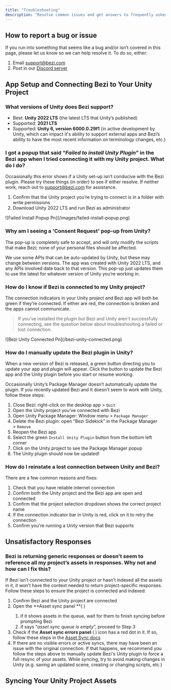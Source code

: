 ```yaml
---
title: "Troubleshooting"
description: "Resolve common issues and get answers to frequently asked questions."
---
```


## How to report a bug or issue

If you run into something that seems like a bug and/or isn’t covered in this page, please let us know so we can help resolve it. To do so, either:

1. Email [support@bezi.com](mailto:support@bezi.com)
2. Post in our [Discord server](https://discord.com/invite/UKWB46HTT9)

## **App Setup and Connecting Bezi to Your Unity Project**

### What versions of Unity does Bezi support?

- Best: **Unity 2022 LTS** (the latest LTS that Unity’s published)
- Supported: **2021 LTS**
- Supported: **Unity 6, version 6000.0.29f1** (in active development by Unity, which can impact it's ability to support external apps and Bezi’s ability to have the most recent information on terminology changes, etc.)

### I got a popup that said “_Failed to install Unity Plugin_” in the Bezi app when I tried connecting it with my Unity project. What do I do?

Occasionally this error shows if a Unity set-up isn’t conducive with the Bezi plugin. Please try these things (in order) to see if either resolve. If neither work, reach out to [support@bezi.com](mailto:support@bezi.com) for assistance.

1. Confirm that the Unity project you’re trying to connect is in a folder with write permissions
2. Download Unity 2022 LTS and run Bezi as administrator

<Frame>
  ![Failed Install Popup Pn](/images/failed-install-popup.png)
</Frame>

### Why am I seeing a 'Consent Request' pop-up from Unity?

The pop-up is completely safe to accept, and will only modify the scripts that make Bezi; none of your personal files should be affected.

We use some APIs that can be auto-updated by Unity, but these may change between versions. The app was created with Unity 2022 LTS, and any APIs involved date back to that version. This pop-up just updates them to use the latest for whatever version of Unity you’re working in.

### How do I know if Bezi is connected to my Unity project?

The connection indicators in your Unity project and Bezi app will both be green if they’re connected. If either are red, the connection is broken and the apps cannot communicate.

> If you've installed the plugin but Bezi and Unity aren't successfully connecting, see the question below about troubleshooting a failed or lost connection.

<Frame>
  ![Bezi Unity Connected Pn](/bezi-unity-connected.png)
</Frame>

### How do I manually update the Bezi plugin in Unity?

When a new version of Bezi is released, a green button directing you to update your app and plugin will appear. Click the button to update the Bezi app and the Unity plugin before you start or resume working.

Occasionally Unity’s Package Manager doesn’t automatically update the plugin. If you recently updated Bezi and it doesn’t seem to work with Unity, follow these steps:

1. Close Bezi: right-click on the desktop app \> `Quit`
2. Open the Unity project you’ve connected with Bezi
3. Open Unity Package Manager: Window menu \> `Package Manager`
4. Delete the Bezi plugin: open “Bezi Sidekick” in the Package Manager \> `Remove`
5. Reopen the Bezi app
6. Select the green `Install Unity Plugin` button from the bottom left corner
7. Click on the Unity project to see the Package Manager popup
8. The Unity plugin should now be updated\!

### How do I reinstate a lost connection between Unity and Bezi?

There are a few common reasons and fixes:

1. Check that you have reliable internet connection
2. Confirm both the Unity project and the Bezi app are open and connected
3. Confirm that the project selection dropdown shows the correct project name
4. If the connection indicator bar in Unity is red, click on it to retry the connection
5. Confirm you're running a Unity version that Bezi supports

## **Unsatisfactory Responses**

### Bezi is returning generic responses or doesn’t seem to reference all my project’s assets in responses. Why not and how can I fix this?

If Bezi isn’t connected to your Unity project or hasn’t indexed all the assets in it, it won’t have the context needed to return project-specific responses. Follow these steps to ensure the project is connected and indexed:

1. Confirm Bezi and the Unity project are connected
2. Open the **Asset sync panel **( <Icon icon="pancakes" iconType="sharp-solid" color="#000000" /> )
   1. if it shows assets in the queue, wait for them to finish syncing before prompting Bezi
   2. if says “_asset sync queue is empty_”, proceed to Step 3
3. Check if the **Asset sync errors panel** ( <Icon icon="bug" iconType="sharp-solid" color="#000000" /> ) icon has a red dot in it. If so, follow these steps in the [Asset Sync docs](https://docs.bezi.com/bezi/product/asset-sync#what-if-there-are-issues-syncing-my-assets%3F)
4. If there are no visible errors or active syncs, there may have been an issue with the original connection. If that happens, we recommend you follow the steps above to manually update Bezi's Unity plugin to force a full resync of your assets. While syncing, try to avoid making changes in Unity (e.g. saving an updated scene, creating or changing scripts, etc.)

## Syncing Your Unity Project Assets